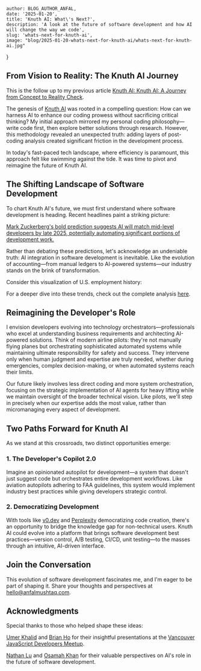 
    author: BLOG_AUTHOR_ANFAL,
    date: '2025-01-20',
    title: 'Knuth AI: What\'s Next?',
    description: 'A look at the future of software development and how AI will change the way we code',
    slug: 'whats-next-for-knuth-ai',
    image: "blog/2025-01-20-whats-next-for-knuth-ai/whats-next-for-knuth-ai.jpg"
}


<BlogImage src='blog/2025-01-20-whats-next-for-knuth-ai/whats-next-for-knuth-ai.jpg' alt="What's Next for Knuth AI" />

## From Vision to Reality: The Knuth AI Journey

This is the follow up to my previous article <a href="/articles/knuth-ai-journey" target="_blank">Knuth AI: Knuth AI: A Journey from Concept to Reality Check</a>.

The genesis of <a href="https://github.com/MAnfal/knuth-ai" target="_blank">Knuth AI</a> was rooted in a compelling question: How can we harness AI to enhance our coding prowess without sacrificing critical thinking? My initial approach mirrored my personal coding philosophy—write code first, then explore better solutions through research. However, this methodology revealed an unexpected truth: adding layers of post-coding analysis created significant friction in the development process.

In today's fast-paced tech landscape, where efficiency is paramount, this approach felt like swimming against the tide. It was time to pivot and reimagine the future of Knuth AI.

## The Shifting Landscape of Software Development

To chart Knuth AI's future, we must first understand where software development is heading. Recent headlines paint a striking picture:

<a href="https://dev.ua/en/news/tsukerberh-liubyt-ai-ta-dzho-rohana-1736781100" target="_blank">Mark Zuckerberg's bold prediction suggests AI will match mid-level developers by late 2025, potentially automating significant portions of development work.</a>

Rather than debating these predictions, let's acknowledge an undeniable truth: AI integration in software development is inevitable. Like the evolution of accounting—from manual ledgers to AI-powered systems—our industry stands on the brink of transformation.

Consider this visualization of U.S. employment history:

<BlogImage src='blog/2025-01-20-whats-next-for-knuth-ai/employment-history-visualization.png' alt="Employment History Visualization" />

For a deeper dive into these trends, check out the complete analysis <a href="https://www.visualcapitalist.com/visualizing-150-years-of-u-s-employment-history/" target="_blank">here</a>.

## Reimagining the Developer's Role

I envision developers evolving into technology orchestrators—professionals who excel at understanding business requirements and architecting AI-powered solutions. Think of modern airline pilots: they're not manually flying planes but orchestrating sophisticated automated systems while maintaining ultimate responsibility for safety and success. They intervene only when human judgment and expertise are truly needed, whether during emergencies, complex decision-making, or when automated systems reach their limits.

Our future likely involves less direct coding and more system orchestration, focusing on the strategic implementation of AI agents for heavy lifting while we maintain oversight of the broader technical vision. Like pilots, we'll step in precisely when our expertise adds the most value, rather than micromanaging every aspect of development.

## Two Paths Forward for Knuth AI

As we stand at this crossroads, two distinct opportunities emerge:

### 1. The Developer's Copilot 2.0

Imagine an opinionated autopilot for development—a system that doesn't just suggest code but orchestrates entire development workflows. Like aviation autopilots adhering to FAA guidelines, this system would implement industry best practices while giving developers strategic control.

### 2. Democratizing Development

With tools like <a href="https://v0.dev" target="_blank">v0.dev</a> and <a href="https://www.perplexity.ai" target="_blank">Perplexity</a> democratizing code creation, there's an opportunity to bridge the knowledge gap for non-technical users. Knuth AI could evolve into a platform that brings software development best practices—version control, A/B testing, CI/CD, unit testing—to the masses through an intuitive, AI-driven interface.

## Join the Conversation

This evolution of software development fascinates me, and I'm eager to be part of shaping it. Share your thoughts and perspectives at hello@anfalmushtaq.com.

## Acknowledgments

Special thanks to those who helped shape these ideas:

<a href="https://www.linkedin.com/in/umerkhalid1/" target="_blank">Umer Khalid</a> and <a href="https://www.linkedin.com/in/brian-ho-50986544/" target="_blank">Brian Ho</a> for their insightful presentations at the <a href="https://www.meetup.com/vancouver-javascript-developers/" target="_blank">Vancouver JavaScript Developers Meetup</a>.

<a href="https://www.linkedin.com/in/nathanlu/" target="_blank">Nathan Lu</a> and <a href="https://www.linkedin.com/in/osamakhan/" target="_blank">Osamah Khan</a> for their valuable perspectives on AI's role in the future of software development.